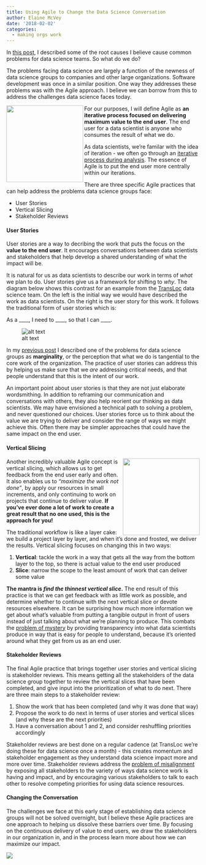 ```yaml
---
title: Using Agile to Change the Data Science Conversation
author: Elaine McVey
date: '2018-02-02'
categories:
  - making orgs work
---
```


In [this post](../pages/pain-of-ds.qmd), I described some of the root causes I believe cause common problems for data science teams.  So what do we do?

The problems facing data science are largely a function of the newness of data science groups to companies and other large organizations.  Software development was once in a similar position.  One way they addresses these problems was with the Agile approach.  I believe we can borrow from this to address the challenges data science faces today.

<img align="left" src="https://res.cloudinary.com/eamcvey/image/upload/v1517680669/Screenshot_2018-02-03_09.56.10_yp6lt9.png" width="200" height="200" />

For our purposes, I will define Agile as **an iterative process focused on delivering maximum value to the end user**.  The end user for a data scientist is anyone who consumes the result of what we do.


As data scientists, we're familar with the idea of iteration - we often go through an [iterative process during analysis](https://r4ds.had.co.nz/introduction.html#what-you-will-learn).  The essence of Agile is to put the end user more centrally within our iterations.

There are three specific Agile practices that can help address the problems data science groups face:

* User Stories
* Vertical Slicing
* Stakeholder Reviews


#### User Stories

User stories are a way to decribing the work that puts the focus on the **value to the end user**.  It encourages conversations between data scientists and stakeholders that help develop a shared understanding of what the impact will be.

It is natural for us as data scientists to describe our work in terms of _what_ we plan to do. User stories give us a framework for shifting to _why_.  The diagram below shows this contrast for an example from the [TransLoc](www.transloc.com) data science team.  On the left is the initial way we would have described the work as data scientists.  On the right is the user story for this work.  It follows the traditional form of user stories which is:

As a ____, 
I need to ____, 
so that I can ____.  

![alt text](https://res.cloudinary.com/eamcvey/image/upload/v1517679193/agile-ds-user-stories_maucvo.png)

In my [previous post](https://www.datawoman.com/2018/02/the-pain-of-data-science-in-organizations/) I described one of the problems for data science groups as **marginality**, or the perception that what we do is tangential to the core work of the organization.  The practice of user stories can address this by helping us make sure that we _are_ addressing critical needs, and that people understand that this is the intent of our work.

An important point about user stories is that they are not just elaborate wordsmithing.  In addition to reframing our communication and conversations with others, they also help reorient our thinking as data scientists.  We may have envisioned a technical path to solving a problem, and never questioned our choices.  User stories force us to think about the value we are trying to deliver and consider the range of ways we might achieve this.  Often there may be simpler approaches that could have the same impact on the end user.

#### Vertical Slicing

<img align="right" src="https://res.cloudinary.com/eamcvey/image/upload/q_18/v1517686754/Screenshot_2018-02-03_11.38.49_fkyuvg.png" width="200" height="200" />

Another incredibly valuable Agile concept is vertical slicing, which allows us to get feedback from the end user early and often.  It also enables us to _"maximize the work not done"_, by apply our resources in small increments, and only continuing to work on projects that continue to deliver value.  **If you've ever done a lot of work to create a great result that no one used, this is the approach for you!**

The traditional workflow is like a layer cake: we build a project layer by layer, and when it's done and frosted, we deliver the results.  Vertical slicing focuses on changing this in two ways:

1. **Vertical**: tackle the work in a way that gets all the way from the bottom layer to the top, so there is actual value to the end user produced
2. **Slice**: narrow the scope to the least amount of work that can deliver some value

**The mantra is _find the thinnest vertical slice_.**  The end result of this practice is that we can get feedback with as little work as possible, and determine whether to continue with the next vertical slice or devote resources elsewhere.  It can be surprising how much more information we get about what's valuable from putting a tangible output in front of users instead of just talking about what we're planning to produce.  This combats the [problem of mystery](https://www.datawoman.com/2018/02/the-pain-of-data-science-in-organizations/) by providing transparency into what data scientists produce in way that is easy for people to understand, because it's oriented around what they get from us as an end user.

#### Stakeholder Reviews

The final Agile practice that brings together user stories and vertical slicing is stakeholder reviews.  This means getting all the stakeholders of the data science group together to review the vertical slices that have been completed, and give input into the prioritization of what to do next.  There are three main steps to a stakeholder review:

1. Show the work that has been completed (and why it was done that way)
2. Propose the work to do next in terms of user stories and vertical slices (and why these are the next priorities)
3. Have a conversation about 1 and 2, and consider reshuffling priorities accordingly

Stakeholder reviews are best done on a regular cadence (at TransLoc we're doing these for data science once a month) - this creates momentum and stakeholder engagement as they understand data science impact more and more over time.  Stakeholder reviews address the [problem of misalignment](https://www.datawoman.com/2018/02/the-pain-of-data-science-in-organizations/) by exposing all stakeholders to the variety of ways data science work is having and impact, and by encouraging various stakeholders to talk to each other to resolve competing priorities for using data science resources.

#### Changing the Conversation

The challenges we face at this early stage of establishing data science groups will not be solved overnight, but I believe these Agile practices are one approach to helping us dissolve these barriers over time.  By focusing on the continuous delivery of value to end users, we draw the stakeholders in our organization in, and in the process learn more about how we can maximize our impact.

![](https://res.cloudinary.com/eamcvey/image/upload/v1517627699/agile-ds-diagram_gfkkde.png)